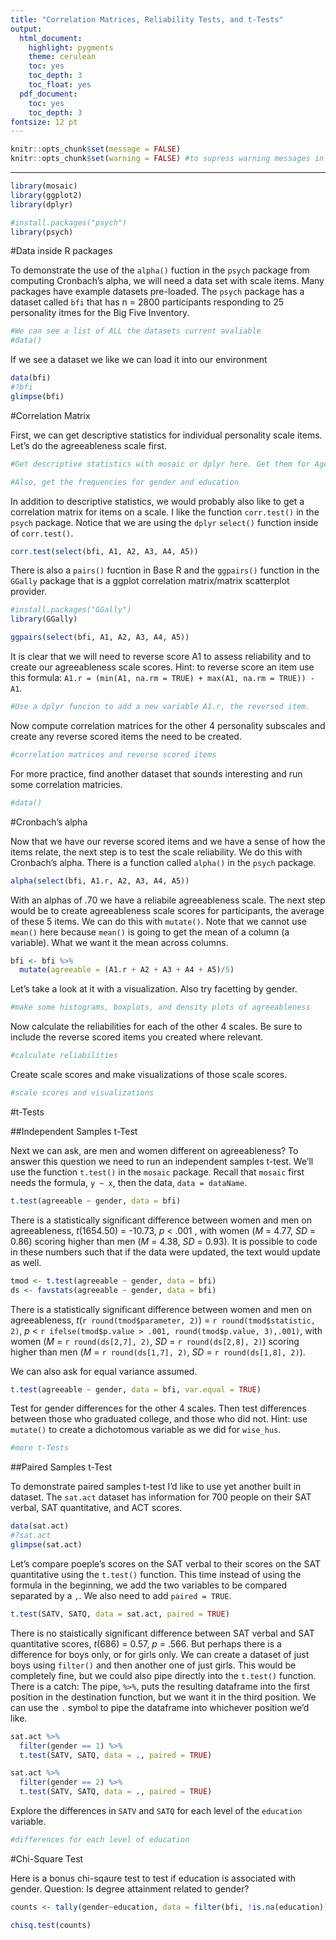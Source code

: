 ```yaml
---
title: "Correlation Matrices, Reliability Tests, and t-Tests"
output:
  html_document:
    highlight: pygments
    theme: cerulean
    toc: yes
    toc_depth: 3
    toc_float: yes
  pdf_document:
    toc: yes
    toc_depth: 3
fontsize: 12 pt
---
```

```r
knitr::opts_chunk$set(message = FALSE)
knitr::opts_chunk$set(warning = FALSE) #to supress warning messages in all output
```

***

```r
library(mosaic)
library(ggplot2)
library(dplyr)

#install.packages("psych")
library(psych)
```

#Data inside R packages

To demonstrate the use of the `alpha()` fuction in the `psych` package from computing Cronbach's alpha, we will need a data set with scale items. Many packages have example datasets pre-loaded. The `psych` package has a dataset called `bfi` that has n = 2800 participants responding to 25 personality itmes for the Big Five Inventory. 

```r
#We can see a list of ALL the datasets current avaliable
#data()
```

If we see a dataset we like we can load it into our environment 

```r
data(bfi)
#?bfi
glimpse(bfi)
```

#Correlation Matrix

First, we can get descriptive statistics for individual personality scale items. Let's do the agreeableness scale first. 

```r
#Get descriptive statistics with mosaic or dplyr here. Get them for Age too.

#Also, get the frequencies for gender and education 

```

In addition to descriptive statistics, we would probably also like to get a correlation matrix for items on a scale. I like the function `corr.test()` in the `psych` package. Notice that we are using the `dplyr` `select()` function inside of `corr.test()`.

```r
corr.test(select(bfi, A1, A2, A3, A4, A5))
```

There is also a `pairs()` fucntion in Base R and the `ggpairs()` function in the `GGally` package that is a ggplot correlation matrix/matrix scatterplot provider.

```r
#install.packages("GGally")
library(GGally)

ggpairs(select(bfi, A1, A2, A3, A4, A5))
```

It is clear that we will need to reverse score A1 to assess reliability and to create our agreeableness scale scores. Hint: to reverse score an item use this formula: `A1.r = (min(A1, na.rm = TRUE) + max(A1, na.rm = TRUE)) - A1`.

```r
#Use a dplyr funcion to add a new variable A1.r, the reversed item. 
```

Now compute correlation matrices for the other 4 personality subscales and create any reverse scored items the need to be created.

```r
#correlation matrices and reverse scored items
```

For more practice, find another dataset that sounds interesting and run some correlation matricies.

```r
#data()
```

#Cronbach's alpha

Now that we have our reverse scored items and we have a sense of how the items relate, the next step is to test the scale reliability. We do this with Cronbach's alpha. There is a function called `alpha()` in the `psych` package.   

```r
alpha(select(bfi, A1.r, A2, A3, A4, A5))
```

With an alphas of .70 we have a reliabile agreeableness scale. The next step would be to create agreeableness scale scores for participants, the average of these 5 items. We can do this with `mutate()`. Note that we cannot use `mean()` here because `mean()` is going to get the mean of a column (a variable). What we want it the mean across columns.   

```r
bfi <- bfi %>%
  mutate(agreeable = (A1.r + A2 + A3 + A4 + A5)/5)
```

Let's take a look at it with a visualization. Also try facetting by gender.

```r
#make some histograms, boxplots, and density plots of agreeableness
```

Now calculate the reliabilities for each of the other 4 scales. Be sure to include the reverse scored items you created where relevant. 

```r
#calculate reliabilities
```

Create scale scores and make visualizations of those scale scores. 

```r
#scale scores and visualizations
```


#t-Tests

##Independent Samples t-Test

Next we can ask, are men and women different on agreeableness? To answer this question we need to run an independent samples t-test. We'll use the function `t.test()` in the `mosaic` package. Recall that `mosaic` first needs the formula, `y ~ x`, then the data, `data = dataName`.

```r
t.test(agreeable ~ gender, data = bfi)
```

There is a statistically significant difference between women and men on agreeableness, *t*(1654.50) = -10.73, *p* < .001 , with women (*M* = 4.77, *SD* = 0.86) scoring higher than men (*M* = 4.38, *SD* = 0.93). It is possible to code in these numbers such that if the data were updated, the text would update as well. 

```r
tmod <- t.test(agreeable ~ gender, data = bfi)
ds <- favstats(agreeable ~ gender, data = bfi)
```

There is a statistically significant difference between women and men on agreeableness, *t*(`r round(tmod$parameter, 2)`) = `r round(tmod$statistic, 2)`, *p* < `r ifelse(tmod$p.value > .001, round(tmod$p.value, 3),.001)`, with women (*M* = `r round(ds[2,7], 2)`, *SD* = `r round(ds[2,8], 2)`) scoring higher than men (*M* = `r round(ds[1,7], 2)`, *SD* = `r round(ds[1,8], 2)`).

We can also ask for equal variance assumed. 

```r
t.test(agreeable ~ gender, data = bfi, var.equal = TRUE)
```

Test for gender differences for the other 4 scales. Then test differences between those who graduated college, and those who did not. Hint: use `mutate()` to create a dichotomous variable as we did for `wise_hus`. 

```r
#more t-Tests
```


##Paired Samples t-Test

To demonstrate paired samples t-test I'd like to use yet another built in dataset. The `sat.act` dataset has information for 700 people on their SAT verbal, SAT quantitative, and ACT scores.

```r
data(sat.act)
#?sat.act
glimpse(sat.act)
```

Let's compare poeple's scores on the SAT verbal to their scores on the SAT quantitative using the `t.test()` function. This time instead of using the formula in the beginning, we add the two variables to be compared separated by a `,`. We also need to add `paired = TRUE`.

```r
t.test(SATV, SATQ, data = sat.act, paired = TRUE)
```

There is no staistically significant difference between SAT verbal and SAT quantitative scores, *t*(686) = 0.57, *p* = .566. But perhaps there is a difference for boys only, or for girls only. We can create a dataset of just boys using `filter()` and then another one of just girls. This would be completely fine, but we could also pipe directly into the `t.test()` function. There is a catch: The pipe, `%>%`, puts the resulting dataframe into the first position in the destination function, but we want it in the third position. We can use the `.` symbol to pipe the dataframe into whichever position we'd like. 

```r
sat.act %>%
  filter(gender == 1) %>%
  t.test(SATV, SATQ, data = ., paired = TRUE)
```

```r
sat.act %>%
  filter(gender == 2) %>%
  t.test(SATV, SATQ, data = ., paired = TRUE)
```

Explore the differences in `SATV` and `SATQ` for each level of the `education` variable. 

```r
#differences for each level of education
```


#Chi-Square Test

Here is a bonus chi-sqaure test to test if education is associated with gender. Question: Is degree attainment related to gender?

```r
counts <- tally(gender~education, data = filter(bfi, !is.na(education)))

chisq.test(counts)
```

